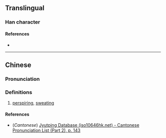 {{character info}}
==Translingual==

===Han character===
{{Han char|rn=85|rad=水|as=11|sn=14|four=|canj=GIE|ids=⿱執水}}

====References====
* {{Han ref|kx=0645.150|dkj=18122|dj=1054.080|hdz=31711.130|uh=6F10|ud=28432}}

----

==Chinese==
{{zh-forms}}

===Pronunciation===
{{zh-pron
|m=zhí
|c=zap6
|mc=y
|oc=y
|ma=
|cat=v
}}

===Definitions===
{{zh-hanzi}}

# [[perspiring]], [[sweat]]ing

====References====
* (''Cantonese'') [http://www.iso10646hk.net/jp/document/download.jsp Jyutping Database (iso10646hk.net) - Cantonese Pronunciation List (Part 2), p. 143]